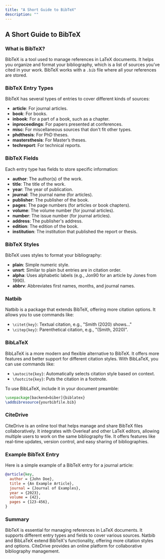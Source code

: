 ```yaml
---
title: "A Short Guide to BibTeX"
description: ""
---
```






## A Short Guide to BibTeX

### What is BibTeX?
BibTeX is a tool used to manage references in LaTeX documents. It helps you organize and format your bibliography, which is a list of sources you’ve cited in your work. BibTeX works with a `.bib` file where all your references are stored.

<CiteDrive />

### BibTeX Entry Types
BibTeX has several types of entries to cover different kinds of sources:

- **article**: For journal articles.
- **book**: For books.
- **inbook**: For a part of a book, such as a chapter.
- **inproceedings**: For papers presented at conferences.
- **misc**: For miscellaneous sources that don't fit other types.
- **phdthesis**: For PhD theses.
- **mastersthesis**: For Master’s theses.
- **techreport**: For technical reports.

### BibTeX Fields
Each entry type has fields to store specific information:

- **author**: The author(s) of the work.
- **title**: The title of the work.
- **year**: The year of publication.
- **journal**: The journal name (for articles).
- **publisher**: The publisher of the book.
- **pages**: The page numbers (for articles or book chapters).
- **volume**: The volume number (for journal articles).
- **number**: The issue number (for journal articles).
- **address**: The publisher's address.
- **edition**: The edition of the book.
- **institution**: The institution that published the report or thesis.

### BibTeX Styles
BibTeX uses styles to format your bibliography:

- **plain**: Simple numeric style.
- **unsrt**: Similar to plain but entries are in citation order.
- **alpha**: Uses alphabetic labels (e.g., Jon90 for an article by Jones from 1990).
- **abbrv**: Abbreviates first names, months, and journal names.

### Natbib
Natbib is a package that extends BibTeX, offering more citation options. It allows you to use commands like:

- `\citet{key}`: Textual citation, e.g., "Smith (2020) shows..."
- `\citep{key}`: Parenthetical citation, e.g., "(Smith, 2020)".

### BibLaTeX
BibLaTeX is a more modern and flexible alternative to BibTeX. It offers more features and better support for different citation styles. With BibLaTeX, you can use commands like:

- `\autocite{key}`: Automatically selects citation style based on context.
- `\footcite{key}`: Puts the citation in a footnote.

To use BibLaTeX, include it in your document preamble:

```latex
\usepackage[backend=biber]{biblatex}
\addbibresource{yourbibfile.bib}
```

### CiteDrive
CiteDrive is an online tool that helps manage and share BibTeX files collaboratively. It integrates with Overleaf and other LaTeX editors, allowing multiple users to work on the same bibliography file. It offers features like real-time updates, version control, and easy sharing of bibliographies.

### Example BibTeX Entry
Here is a simple example of a BibTeX entry for a journal article:

```bibtex
@article{key,
  author = {John Doe},
  title = {An Example Article},
  journal = {Journal of Examples},
  year = {2023},
  volume = {42},
  pages = {123-456},
}
```

### Summary
BibTeX is essential for managing references in LaTeX documents. It supports different entry types and fields to cover various sources. Natbib and BibLaTeX extend BibTeX's functionality, offering more citation styles and options. CiteDrive provides an online platform for collaborative bibliography management.